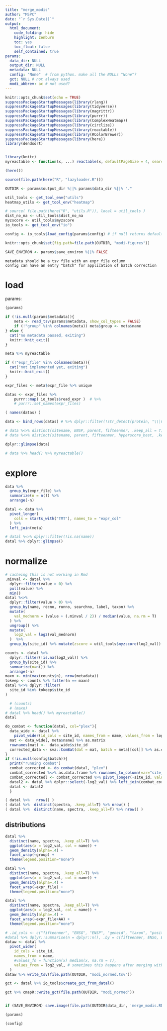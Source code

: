 ```yaml
---
title: "merge_modis"
author: "MSPC"
date: "`r Sys.Date()`"
output:
  html_document:
    code_folding: hide
    highlight: zenburn
    toc: yes
    toc_float: false
    self_contained: true
params:
  data_dir: NULL
  output_dir: NULL
  metadata: NULL
  config: "None"  # from python. make all the NULLs "None"?
  gct: NULL # not always used
  modi_abbrev: ac # not used?
---
```


<style type="text/css">
.main-container {
  max-width: 100% !important;
  margin: auto;
}
</style>

```r
knitr::opts_chunk$set(echo = TRUE)
suppressPackageStartupMessages(library(rlang))
suppressPackageStartupMessages(library(tidyverse))
suppressPackageStartupMessages(library(magrittr))
suppressPackageStartupMessages(library(purrr))
suppressPackageStartupMessages(library(ComplexHeatmap))
suppressPackageStartupMessages(library(circlize))
suppressPackageStartupMessages(library(reactable))
suppressPackageStartupMessages(library(RColorBrewer))
suppressPackageStartupMessages(library(here))
library(dendsort)


library(knitr)
myreactable <- function(x, ...) reactable(x, defaultPageSize = 4, searchable = T, compact = T, resizable=T, sortable = T, filterable = T, ...)

(here())

source(file.path(here("R", "lazyloader.R")))

OUTDIR <- params$output_dir %||% params$data_dir %||% "."

util_tools <- get_tool_env("utils")
heatmap_utils <- get_tool_env("heatmap")

# source( file.path(here("R", "utils.R")), local = util_tools )
dist_no_na <- util_tools$dist_no_na
myzscore <- util_tools$myzscore
io_tools <- get_tool_env("io")

config <- io_tools$load_config(params$config) # if null returns defaults

knitr::opts_chunk$set(fig.path=file.path(OUTDIR, "modi-figures"))

SAVE_ENVIRON <- params$save_environ %||% FALSE

```

```
metadata should be a tsv file with an expr_file column
config can have an entry "batch" for application of batch correction 
```

# load

params:
```r
(params)

if (!is.null(params$metadata)){
    meta <- read_tsv(params$metadata, show_col_types = FALSE)
    if (!"group" %in% colnames(meta)) meta$group <- meta$name
} else {
  cat("no metadata passed, exiting")
  knitr::knit_exit()
}

```

```r
meta %>% myreactable
```


```r

if (!"expr_file" %in% colnames(meta)){
  cat("not implemented yet, exiting")
  knitr::knit_exit()
}

expr_files <- meta$expr_file %>% unique

datas <- expr_files %>%
    purrr::map( io_tools$read_expr )  # %>%
    # purrr::set_names(expr_files)

( names(datas) )

```


```r

data <- bind_rows(datas) # %>% dplyr::filter(!str_detect(protein, "\\|Cont_"))

# data %<>% distinct(sitename, ENSP, parent, fifteenmer, .keep_all = T)
# data %<>% distinct(sitename, parent, fifteenmer, hyperscore_best, .keep_all = T)

dplyr::glimpse(data)

# data %>% head() %>% myreactable()

```


# explore

```r
data %>%
  group_by(expr_file) %>%
  summarize(n = n()) %>%
  arrange(-n)
```

```r
datal <- data %>%
  pivot_longer(
    cols = starts_with("TMT"), names_to = "expr_col"
  ) %>%
  left_join(meta)

# datal %<>% dplyr::filter(!is.na(name))
datal %>% dplyr::glimpse()
```

# normalize

```r
# cacheing this is not working in Rmd
.minval <- datal %>%
  dplyr::filter(value > 0) %>%
  pull(value) %>%
  min()
datal %<>%
  dplyr::filter(value > 0) %>%
  group_by(name, recno, runno, searchno, label, taxon) %>%
  mutate(
    val_mednorm = (value + (.minval / 2)) / median(value, na.rm = T)
  ) %>%
  ungroup() %>%
  mutate(
    log2_val = log2(val_mednorm)
  )  %>%
  group_by(site_id) %>% mutate(zscore = util_tools$myzscore(log2_val)) %>% ungroup()

counts <- datal %>%
  dplyr::filter(!is.na(log2_val)) %>%
  group_by(site_id) %>%
  summarize(n=n()) %>%
  arrange(-n)
maxn <- min(max(counts$n), nrow(metadata))
tokeep <- counts %>% filter(n == maxn)
datal %<>% dplyr::filter(
  site_id %in% tokeep$site_id
)

  # (counts)
  # (maxn)
# datal %>% head() %>% myreactable()
datal 
```


```r

do_combat <- function(datal, col="plex"){
  data_wide <- datal %>%
    pivot_wider(id_cols = site_id, names_from = name, values_from = log2_val)
  mat <- data_wide[, meta$name] %>% as.matrix
  rownames(mat) <-  data_wide$site_id
  corrected_data <- sva::ComBat(dat = mat, batch = meta[[col]] %>% as.character )
}
if (!is.null(config$batch)){
  print("running combat")
  combat_corrected <- do_combat(datal, "plex")
  combat_corrected %<>% as.data.frame %>% rownames_to_column(var="site_id")
  combat_correctedl <- combat_corrected %>% pivot_longer(-site_id, values_to = 'log2_val')
  datal2 <- datal %>% dplyr::select(-log2_val) %>% left_join(combat_correctedl)
  datal <- datal2
  }

```

```r
( datal %>%   nrow() )
( datal %>%  distinct(spectra, .keep_all=T) %>% nrow() )
( datal %>%  distinct(name, spectra, .keep_all=T) %>% nrow() )
```

## distributions 


```r
datal %>%
  distinct(name, spectra, .keep_all=T) %>%
  ggplot(aes(x = log2_val, col = name)) +
  geom_density(alpha=.4) +
  facet_wrap(~group) +
  theme(legend.position="none")

```


```r
datal %>%
  distinct(name, spectra, .keep_all=T) %>%
  ggplot(aes(x = log2_val, col = name)) +
  geom_density(alpha=.4) +
  facet_wrap(~expr_file) + 
  theme(legend.position="none")
```



```r
datal %>%
  distinct(name, spectra, .keep_all=T) %>%
  ggplot(aes(x = log2_val, col = name)) +
  geom_density(alpha=.4) +
  facet_wrap(~expr_file+AA) +
  theme(legend.position="none")

```




```r
# .id_cols <- c("fifteenmer", "ENSG", "ENSP", "geneid", "taxon", "position", "sitename", "id", "modi_id")
#datal %>% dplyr::summarise(n = dplyr::n(), .by = c(fifteenmer, ENSG, ENSP, geneid, taxon, sitename, id, name))
dataw <- datal %>%
  pivot_wider(
    id_cols = site_id,
    names_from = name,
    #values_fn = function(x) median(x, na.rm = T),
    values_from = log2_val, # sometimes this happens after merging with phosphositeplus table
  )
dataw %>% write_tsv(file.path(OUTDIR, "modi_normed.tsv"))

gct <- datal %>% io_tools$create_gct_from_datal()

gct %>% cmapR::write_gct(file.path(OUTDIR, "modi_normed"))


if (SAVE_ENVIRON) save.image(file.path(OUTDIR$data_dir, 'merge_modis.RData'))


```


```r
(params)
```

```r
(config)
```
